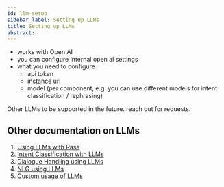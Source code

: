 ```yaml
---
id: llm-setup
sidebar_label: Setting up LLMs
title: Setting up LLMs
abstract:
---
```



<RasaLabsLabel />

<RasaLabsBanner />

- works with Open AI
- you can configure internal open ai settings
- what you need to configure
  - api token
  - instance url
  - model (per component, e.g. you can use different models for intent
    classification / rephrasing)

Other LLMs to be supported in the future. reach out for requests.


## Other documentation on LLMs

1. [Using LLMs with Rasa](./large-language-models.mdx)
2. [Intent Classification with LLMs](./llm-intent)
3. [Dialogue Handling using LLMs](./llm-intentless)
4. [NLG using LLMs](./llm-nlg)
5. [Custom usage of LLMs](./llm-custom)
